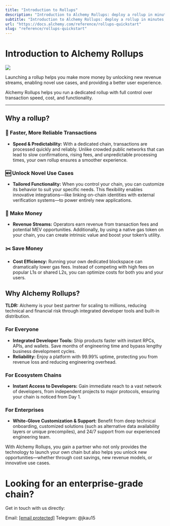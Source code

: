 ```yaml
---
title: "Introduction to Rollups"
description: "Introduction to Alchemy Rollups: deploy a rollup in minutes, no code required, using our all-in-one infrastructure."
subtitle: "Introduction to Alchemy Rollups: deploy a rollup in minutes, no code required, using our all-in-one infrastructure."
url: "https://docs.alchemy.com/reference/rollups-quickstart"
slug: "reference/rollups-quickstart"
---
```


# Introduction to Alchemy Rollups

![](0fd597603aed1b6b4d7e18de93b91204790f8af904984181b417a3d55fb09def-image.png)

Launching a rollup helps you make more money by unlocking new revenue streams, enabling novel use cases, and providing a better user experience.

Alchemy Rollups helps you run a dedicated rollup with full control over transaction speed, cost, and functionality.

***

## Why a rollup?

### 🚄 Faster, More Reliable Transactions

* **Speed & Predictability:** With a dedicated chain, transactions are processed quickly and reliably. Unlike crowded public networks that can lead to slow confirmations, rising fees, and unpredictable processing times, your own rollup ensures a smoother experience.

### 🆕 Unlock Novel Use Cases

* **Tailored Functionality:** When you control your chain, you can customize its behavior to suit your specific needs. This flexibility enables innovative integrations—like linking on-chain identities with external verification systems—to power entirely new applications.

### 💸 Make Money

* **Revenue Streams:** Operators earn revenue from transaction fees and potential MEV opportunities. Additionally, by using a native gas token on your chain, you can create intrinsic value and boost your token’s utility.

### ✂️ Save Money

* **Cost Efficiency:** Running your own dedicated blockspace can dramatically lower gas fees. Instead of competing with high fees on popular L1s or shared L2s, you can optimize costs for both you and your users.

## Why Alchemy Rollups?

**TLDR:** Alchemy is your best partner for scaling to millions, reducing technical and financial risk through integrated developer tools and built-in distribution.

### For Everyone

* **Integrated Developer Tools:** Ship products faster with instant RPCs, APIs, and wallets. Save months of engineering time and bypass lengthy business development cycles.
* **Reliability:** Enjoy a platform with 99.99% uptime, protecting you from revenue loss and reducing engineering overhead.

### For Ecosystem Chains

* **Instant Access to Developers:** Gain immediate reach to a vast network of developers, from independent projects to major protocols, ensuring your chain is noticed from Day 1.

### For Enterprises

* **White-Glove Customization & Support:** Benefit from deep technical onboarding, customized solutions (such as alternative data availability layers or unique precompiles), and 24/7 support from our experienced engineering team.

With Alchemy Rollups, you gain a partner who not only provides the technology to launch your own chain but also helps you unlock new opportunities—whether through cost savings, new revenue models, or innovative use cases.

# Looking for an enterprise-grade chain?

Get in touch with us directly:

Email: [\[email protected\]](/cdn-cgi/l/email-protection#83e9ecede2f7ebe2edc3e2efe0ebe6eefaade0ecee) Telegram: @jkau15
